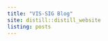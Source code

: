 ```yaml
---
title: "VIS-SIG Blog"
site: distill::distill_website
listing: posts
---
```

<!-- library(distill); create_post("Wonderful Wednesdays September 2020") -->